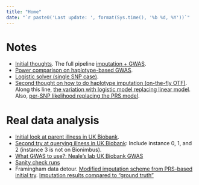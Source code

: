 ```yaml
---
title: "Home"
date: "`r paste0('Last update: ', format(Sys.time(), '%b %d, %Y'))`"    
---
```


# Notes

* [Initial thoughts](init_idea_outline.html). The full pipeline [imputation + GWAS](impute_and_gwas.html).
* [Power comparison on haplotype-based GWAS](haplo_gwas_power.html).
* [Logistic solver (single SNP case)](logistic_solver_single.html).
* [Second thought on how to do haplotype imputation (on-the-fly OTF)](second_idea_outline.html). Along this line, [the variation with logistic model replacing linear model](second_idea_outline_logistic.html). Also, [per-SNP likelihood replacing the PRS model](second_idea_outline_per_snp.html).

# Real data analysis

* [Initial look at parent illness in UK Biobank](parent_illness_init.html).
* [Second try at querying illness in UK Biobank](parent_illness_2nd.html): Include instance 0, 1, and 2 (instance 3 is not on Bionimbus).
* [What GWAS to use?: Neale's lab UK Biobank GWAS](gwas_neale_lab_ukb.html)
* [Sanity check runs](sanity_check.html)
* Framingham data detour. [Modified imputation scheme from PRS-based initial try](init_idea_a_variation.html). [Imputation results compared to "ground truth"](framingham_results.html)
